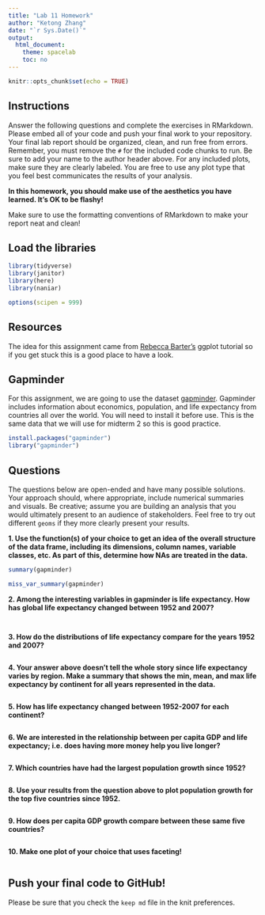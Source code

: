 ```yaml
---
title: "Lab 11 Homework"
author: "Ketong Zhang"
date: "`r Sys.Date()`"
output:
  html_document:
    theme: spacelab
    toc: no
---
```


```r
knitr::opts_chunk$set(echo = TRUE)
```

## Instructions
Answer the following questions and complete the exercises in RMarkdown. Please embed all of your code and push your final work to your repository. Your final lab report should be organized, clean, and run free from errors. Remember, you must remove the `#` for the included code chunks to run. Be sure to add your name to the author header above. For any included plots, make sure they are clearly labeled. You are free to use any plot type that you feel best communicates the results of your analysis.  

**In this homework, you should make use of the aesthetics you have learned. It's OK to be flashy!**

Make sure to use the formatting conventions of RMarkdown to make your report neat and clean!  

## Load the libraries
```r
library(tidyverse)
library(janitor)
library(here)
library(naniar)
``` 

```r
options(scipen = 999)
```

## Resources
The idea for this assignment came from [Rebecca Barter's](http://www.rebeccabarter.com/blog/2017-11-17-ggplot2_tutorial/) ggplot tutorial so if you get stuck this is a good place to have a look.  

## Gapminder
For this assignment, we are going to use the dataset [gapminder](https://cran.r-project.org/web/packages/gapminder/index.html). Gapminder includes information about economics, population, and life expectancy from countries all over the world. You will need to install it before use. This is the same data that we will use for midterm 2 so this is good practice.
```r
install.packages("gapminder")
library("gapminder")
```

## Questions
The questions below are open-ended and have many possible solutions. Your approach should, where appropriate, include numerical summaries and visuals. Be creative; assume you are building an analysis that you would ultimately present to an audience of stakeholders. Feel free to try out different `geoms` if they more clearly present your results.  

**1. Use the function(s) of your choice to get an idea of the overall structure of the data frame, including its dimensions, column names, variable classes, etc. As part of this, determine how NAs are treated in the data.**  
```r
summary(gapminder)
```

```r
miss_var_summary(gapminder)
```

**2. Among the interesting variables in gapminder is life expectancy. How has global life expectancy changed between 1952 and 2007?**
```r

```

```r

```

**3. How do the distributions of life expectancy compare for the years 1952 and 2007?**
```r

```

**4. Your answer above doesn't tell the whole story since life expectancy varies by region. Make a summary that shows the min, mean, and max life expectancy by continent for all years represented in the data.**
```r

```

**5. How has life expectancy changed between 1952-2007 for each continent?**
```r

```

**6. We are interested in the relationship between per capita GDP and life expectancy; i.e. does having more money help you live longer?**
```r

```

**7. Which countries have had the largest population growth since 1952?**
```r

```

**8. Use your results from the question above to plot population growth for the top five countries since 1952.**
```r

```

**9. How does per capita GDP growth compare between these same five countries?**
```r

```

**10. Make one plot of your choice that uses faceting!**

```r

```

## Push your final code to GitHub!
Please be sure that you check the `keep md` file in the knit preferences. 